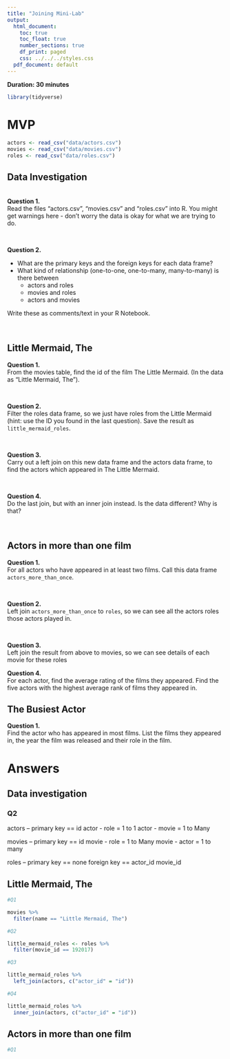 ```yaml
---
title: "Joining Mini-Lab"
output:
  html_document:
    toc: true
    toc_float: true
    number_sections: true
    df_print: paged
    css: ../../../styles.css
  pdf_document: default
---
```


**Duration: 30 minutes** 

```r
library(tidyverse)
```


# MVP

```r
actors <- read_csv("data/actors.csv")
movies <- read_csv("data/movies.csv")
roles <- read_csv("data/roles.csv")
```


## Data Investigation
<br>
**Question 1.**  
Read the files "actors.csv", "movies.csv" and "roles.csv" into R.  You might get warnings here - don't worry the data is okay for what we are trying to do.



<br>

**Question 2.**

* What are the primary keys and the foreign keys for each data frame?
* What kind of relationship (one-to-one, one-to-many, many-to-many) is there between
  * actors and roles
  * movies and roles
  * actors and movies

Write these as comments/text in your R Notebook.

<br>

## Little Mermaid, The

**Question 1.**  
From the movies table, find the id of the film The Little Mermaid. (In the data as "Little Mermaid, The").

<br>

**Question 2.**  
Filter the roles data frame, so we just have roles from the Little Mermaid (hint: use the ID you found in the last question). Save the result as `little_mermaid_roles`.

<br>

**Question 3.**  
Carry out a left join on this new data frame and the actors data frame, to find the actors which appeared in The Little Mermaid.

<br>

**Question 4.**  
Do the last join, but with an inner join instead. Is the data different? Why is that?

<br>

## Actors in more than one film

**Question 1.**  
For all actors who have appeared in at least two films. Call this data frame `actors_more_than_once`.

<br>

**Question 2.**  
Left join `actors_more_than_once` to `roles`, so we can see all the actors roles those actors played in. 

<br>

**Question 3.**  
Left join the result from above to movies, so we can see details of each movie for these roles


**Question 4.**  
For each actor, find the average rating of the films they appeared. Find the five actors with the highest average rank of films they appeared in.

## The Busiest Actor

**Question 1.**  
Find the actor who has appeared in most films. List the films they appeared in, the year the film was released and their role in the film.


# Answers

## Data investigation

### Q2

actors --
primary key == id
actor - role = 1 to 1
actor - movie = 1 to Many

movies --
primary key == id
movie - role = 1 to Many
movie - actor = 1 to many

roles --
primary key == none
foreign key ==  actor_id
                movie_id
                
## Little Mermaid, The

```r

#Q1

movies %>% 
  filter(name == "Little Mermaid, The")

#Q2

little_mermaid_roles <- roles %>% 
  filter(movie_id == 192017)

#Q3

little_mermaid_roles %>% 
  left_join(actors, c("actor_id" = "id"))

#Q4

little_mermaid_roles %>% 
  inner_join(actors, c("actor_id" = "id"))
```

## Actors in more than one film


```r
#Q1


```
